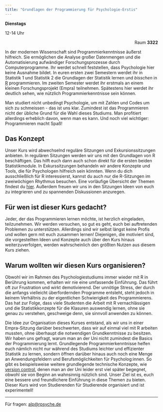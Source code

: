 ```yaml
---
title: "Grundlagen der Programmierung für Psychologie-Erstis"
---
```


:::: { .card .flex }
::: {}
[**Dienstags**]{ .x-large }

[12-14 Uhr]{ .xx-large }
:::

::: { style="text-align: right" }
[Raum **3322**]{ .xx-large }
:::

::::

In der modernen Wissenschaft sind Programmierkenntnisse äußerst hilfreich. Sie ermöglichen die Analyse großer Datenmengen und die Automatisierung aufwändiger Forschungsprozesse durch Computerprogramme. Ihr werdet schnell feststellen, dass Psychologie hier keine Ausnahme bildet. In euren ersten zwei Semestern werdet ihr in Statistik 1 und Statistik 2 die Grundlagen der Statistik lernen und *bisschen* in [R](https://en.wikipedia.org/wiki/R_(programming_language)) programmieren. Im zweiten Semester werdet ihr erstmals an einem kleinen Forschungsprojekt (Empra) teilnehmen. Spätestens hier werdet ihr deutlich sehen, wie nützlich Programmierkenntnisse sein können.

Man studiert nicht unbedingt Psychologie, um mit Zahlen und Codes um sich zu schmeissen - das ist uns klar. Zumindest ist das Programmieren nicht der übliche Grund für die Wahl dieses Studiums. Man profitiert allerdings erheblich davon, wenn man es kann. Und noch viel wichtiger: Programmieren macht Spaß!

## Das Konzept
Unser Kurs wird abwechselnd reguläre Sitzungen und Exkursionssitzungen anbieten. In regulären Sitzungen werden wir uns mit den Grundlagen von R beschäftigen. Das hilft euch dann auch schon direkt für die ersten beiden Statistikmodule. In Exkurssitzungen behandeln wir andere Konzepte und Tools, die für Psychologen hilfreich sein könnten. Wenn du dich ausschließlich für R interessierst, kannst du auch nur die R-Sitzungen im zweiwöchigen Rhythmus besuchen. Eine vorläufige Übersicht der Themen findest du [hier](topics.qmd). Außerdem freuen wir uns in den Sitzungen Ideen von euch zu integrieren und zu spannenden Diskussionen anzuregen.

## Für wen ist dieser Kurs gedacht?
Jeder, der das Programmieren lernen möchte, ist herzlich eingeladen, teilzunehmen. Wir werden versuchen, so gut es geht, euch bei auftretenden Problemen zu unterstützen. Allerdings sind wir selbst längst keine Profis und wollen gern mit euch zusammen lernen! Diejenigen, die motiviert sind, die vorgestellten Ideen und Konzepte auch über den Kurs hinaus weiterzuverfolgen, werden wahrscheinlich den größten Nutzen aus diesem Kurs ziehen.


## Warum wollten wir diesen Kurs organisieren?
Obwohl wir im Rahmen des Psychologiestudiums immer wieder mit R in Berührung kommen, erhalten wir nie eine umfassende Einführung. Das führt oft zur Frustration und wirkt demotivierend. Der unnötige Stress, der durch die anfangs vielleicht überfordernden Programme entsteht, steht jedoch in keinem Verhältnis zu der eigentlichen Schwierigkeit des Programmierens. Das hat zur Folge, dass viele Studenten die Arbeit mit R vernachlässigen und die Statistikkonzepte für die Klasuren auswendig lernen, ohne sie genau zu verstehen, geschweige denn, sie sinnvoll anwenden zu können. 

Die Idee zur Organisation dieses Kurses entstand, als wir uns in einer Empra-Sitzung darüber beschwerten, dass wir auf einmal viel mit R arbeiten mussten, ohne überhaupt die notwendigen Grundkenntnisse zu besitzen. Wir haben uns gefragt, warum man an der Uni nicht zumindest die Basics der Programmierung lernt. Grundlegende Programmierkenntnisse helfen euch nämlich nicht nur während des Studiums leichter und effizienter Statistik zu lernen, sondern öffnen darüber hinaus auch noch eine Menge an Anwendungsfeldern und Berufsmöglichkeiten für Psycholog:innen. So gibt es beispielsweise weitere grundlegende technische Konzepte, wie [version control](https://en.wikipedia.org/wiki/Version_control), denen man an der Uni leider erst viel später begegnet, obwohl sie von Beginn an wahnsinnig nützlich sind. Unser Ziel ist es, euch eine bessere und freundlichere Einführung in diese Themen zu bieten. Dieser Kurs wird von Studierenden für Studierende organisiert und ist experimentell!

---

Für fragen: [alp@rpsyche.de](mailto:alp@rpsyche.de)
